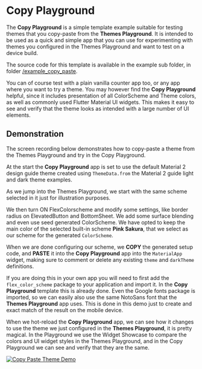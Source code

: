 # Copy Playground

The **Copy Playground** is a simple template example suitable for testing themes that you copy-paste from the **Themes Playground**. It is intended to be used as a quick and simple app that you can use for experimenting with themes you configured in the Themes Playground and want to test on a device build.

The source code for this template is available in the example sub folder, in folder [/example_copy_paste](https://github.com/rydmike/flex_color_scheme/tree/master/example/lib/example_copy_paste).

You can of course test with a plain vanilla counter app too, or any app where you want to try a theme. You may however find the **Copy Playground** helpful, since it includes presentation of all ColorScheme and Theme colors, as well as commonly used Flutter Material UI widgets. This makes it easy to see and verify that the theme looks as intended with a large number of UI elements.

## Demonstration

The screen recording below demonstrates how to copy-paste a theme from the Themes Playground and try in the Copy Playground.

At the start the **Copy Playground** app is set to use the default Material 2 design guide theme created using `ThemeData.from` the Material 2 guide light and dark theme examples.

As we jump into the Themes Playground, we start with the same scheme selected in it just for illustration purposes.

We then turn ON FlexColorscheme and modify some settings, like border radius on ElevatedButton and BottomSheet. We add some surface blending and even use seed generated ColorScheme. We have opted to keep the main color of the selected built-in scheme **Pink Sakura**, that we select as our scheme for the generated `ColorScheme`.

When we are done configuring our scheme, we **COPY** the generated setup code, and **PASTE** it into the **Copy Playground** app into the `MaterialApp` widget, making sure to comment or delete any existing `theme` and `darkTheme` definitions.

If you are doing this in your own app you will need to first add the `flex_color_scheme` package to your application and import it. In the **Copy Playground** template this is already done. Even the Google fonts package is imported, so we can easily also use the same NotoSans font that the **Themes Playground** app uses. This is done in this demo just to create and exact match of the result on the mobile device.

When we hot-reload the **Copy Playground** app, we can see how it changes to use the theme we just configured in the **Themes Playground**, it is pretty magical. In the Playground we use the Widget Showcase to compare the colors and UI widget styles in the Themes Playground, and in the Copy Playground we can see and verify that they are the same.

[<Image src="https://github.com/rydmike/flex_color_scheme_docs/blob/master/docs/images/fcs-v5-copy-pg-01-demo-03.gif?raw=true" caption="Demo of COPY-PASTE of a configured theme from Themes Playground to the Copy Playground." alt="Copy Paste Theme Demo" zoom />](https://github.com/rydmike/flex_color_scheme_docs/blob/master/docs/images/fcs-v5-copy-pg-01-demo-03.gif?raw=true)

